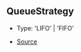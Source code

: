 ## QueueStrategy

- Type: 'LIFO' \| 'FIFO'

- [Source](https://github.com/Androz2091/discord-player/blob/7529a33/packages/utils/src/Queue.ts#L3)